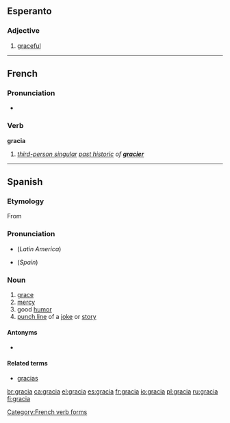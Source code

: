 {{also|gràcia}}
==Esperanto==

===Adjective===
{{eo-adj}}

# [[graceful]]

----

==French==

===Pronunciation===
* {{IPA|/ɡʁasja/|lang=fr}}

===Verb===
'''gracia'''

# ''[[third-person singular]] [[past historic]] of '''[[gracier]]'''''

[[Category:French verb forms]]

----

==Spanish==

===Etymology===
From {{etyl|la|es}} {{term|gratia|grātia|lang=la}}

===Pronunciation===
* {{IPA|/ˈɡrasja/|lang=es}} (''Latin America'')
* {{IPA|/ˈɡraθja/|lang=es}} (''Spain'')

===Noun===
{{es-noun-f}}

# [[grace]]
# [[mercy]]
# good [[humor]]
# [[punch line]] of a [[joke]] or [[story]]

====Antonyms====
* {{sense|grace}} {{l|es|desgracia}}

====Related terms====
* [[gracias]]

[[br:gracia]]
[[ca:gracia]]
[[el:gracia]]
[[es:gracia]]
[[fr:gracia]]
[[io:gracia]]
[[pl:gracia]]
[[ru:gracia]]
[[fi:gracia]]